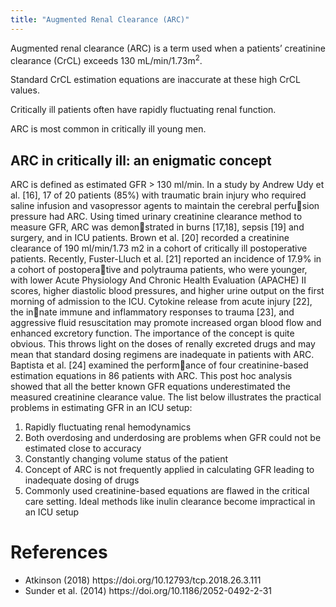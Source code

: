```yaml
---
title: "Augmented Renal Clearance (ARC)"
---
```


Augmented renal clearance (ARC) is a term used when a patients' creatinine clearance (CrCL) exceeds 130 mL/min/1.73m^2^.

Standard CrCL estimation equations are inaccurate at these high CrCL values.

Critically ill patients often have rapidly fluctuating renal function.

ARC is most common in critically ill young men.

## ARC in critically ill: an enigmatic concept

ARC is defined as estimated GFR > 130 ml/min. In a
study by Andrew Udy et al. [16], 17 of 20 patients (85%)
with traumatic brain injury who required saline infusion
and vasopressor agents to maintain the cerebral perfusion pressure had ARC. Using timed urinary creatinine
clearance method to measure GFR, ARC was demonstrated in burns [17,18], sepsis [19] and surgery, and in
ICU patients. Brown et al. [20] recorded a creatinine
clearance of 190 ml/min/1.73 m2 in a cohort of critically
ill postoperative patients. Recently, Fuster-Lluch et al. [21]
reported an incidence of 17.9% in a cohort of postoperative and polytrauma patients, who were younger, with
lower Acute Physiology And Chronic Health Evaluation
(APACHE) II scores, higher diastolic blood pressures, and
higher urine output on the first morning of admission to
the ICU. Cytokine release from acute injury [22], the innate immune and inflammatory responses to trauma [23],
and aggressive fluid resuscitation may promote increased
organ blood flow and enhanced excretory function. The
importance of the concept is quite obvious. This throws
light on the doses of renally excreted drugs and may mean
that standard dosing regimens are inadequate in patients
with ARC. Baptista et al. [24] examined the performance of four creatinine-based estimation equations in 86
patients with ARC. This post hoc analysis showed that
all the better known GFR equations underestimated the
measured creatinine clearance value. The list below
illustrates the practical problems in estimating GFR in
an ICU setup:

1. Rapidly fluctuating renal hemodynamics
2. Both overdosing and underdosing are problems
when GFR could not be estimated close to accuracy
3. Constantly changing volume status of the patient
4. Concept of ARC is not frequently applied in
calculating GFR leading to inadequate dosing of
drugs
5. Commonly used creatinine-based equations are
flawed in the critical care setting. Ideal methods like
inulin clearance become impractical in an ICU setup

# References
* Atkinson (2018) https://doi.org/10.12793/tcp.2018.26.3.111
* Sunder et al. (2014) https://doi.org/10.1186/2052-0492-2-31
